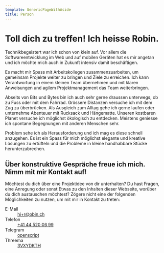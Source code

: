 ```yaml
---
template: GenericPageWithAside
title: Person
---
```


# Toll dich zu treffen! Ich heisse Robin.

Technikbegeistert war ich schon von klein auf. Vor allem die Softwareentwicklung im Web und auf mobilen Geräten hat es mir angetan und ich möchte mich auch in Zukunft intensiv damit beschäftigen.

Es macht mir Spass mit Arbeitskollegen zusammenzuarbeiten, um gemeinsam Projekte weiter zu bringen und Ziele zu erreichen. Ich kann Verantwortung in einem kleinen Team übernehmen und mit klaren Anweisungen und agilem Projektmanagement das Team weiterbringen.

Abseits von Bits und Bytes bin ich auch sehr gerne draussen unterwegs, ob zu Fuss oder mit dem Fahrrad. Grössere Distanzen versuche ich mit dem Zug zu überbrücken. Als Ausgleich zum Alltag gehe ich gerne laufen oder unternehme Abenteuer mit Rucksack und Hängematte. Unseren kostbaren Planet versuche ich möglichst ökologisch zu entdecken. Meistens geniesse ich spontane Begegnungen mit anderen Menschen sehr.

Problem sehe ich als Herausforderung und ich mag es diese schnell anzugehen. Es ist ein Spass für mich möglichst elegante und kreative Lösungen zu ertüfteln und die Probleme in kleine handhabbare Stücke herunterzubrechen.

## Über konstruktive Gespräche freue ich mich. Nimm mit mir Kontakt auf!

Möchtest du dich über eine Projektidee von dir unterhalten? Du hast Fragen, eine Anregung oder sonst Etwas zu den Inhalten dieser Webseite, worüber du dich austauschen möchtest? Zögere nicht eine der folgenden Möglichkeiten zu nutzen, um mit mir in Kontakt zu treten:

<dl>
  <dt>E-Mail</dt>
  <dd>
    <a href="mailto:hi+r@obin.ch">hi+r@obin.ch</a>
  </dd>
  <dt>Telefon</dt>
  <dd>
    <a href="tel:+41445200699">+41 44 520 06 99</a>
  </dd>
  <dt>Telegram</dt>
  <dd>
    <a href="https://t.me/openscript">openscript</a>
  </dd>
  <dt>Threema</dt>
  <dd>
    <a href="https://threema.id/3VXYDKTH">3VXYDKTH</a>
  </dd>
</dl>
